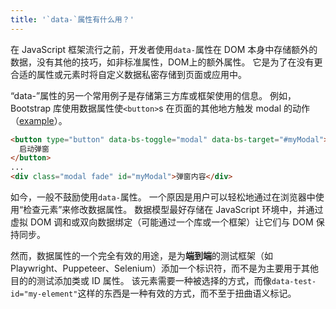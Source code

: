 ```yaml
---
title: '`data-`属性有什么用？'
---
```


在 JavaScript 框架流行之前，开发者使用`data-`属性在 DOM 本身中存储额外的数据，没有其他的技巧，如非标准属性，DOM上的额外属性。 它是为了在没有更合适的属性或元素时将自定义数据私密存储到页面或应用中。

“data-”属性的另一个常用例子是存储第三方库或框架使用的信息。 例如，Bootstrap 库使用数据属性使`<button>`s 在页面的其他地方触发 modal 的动作（[example](https://getbootstrap.com/docs/5.2/components/modal/#via-data-attributes)）。

```html
<button type="button" data-bs-toggle="modal" data-bs-target="#myModal">
  启动弹窗
</button>
...
<div class="modal fade" id="myModal">弹窗内容</div>
```

如今，一般不鼓励使用`data-`属性。 一个原因是用户可以轻松地通过在浏览器中使用“检查元素”来修改数据属性。 数据模型最好存储在 JavaScript 环境中，并通过虚拟 DOM 调和或双向数据绑定（可能通过一个库或一个框架）让它们与 DOM 保持同步。

然而，数据属性的一个完全有效的用途，是为**端到端**的测试框架（如 Playwright、Puppeteer、Selenium）添加一个标识符，而不是为主要用于其他目的的测试添加类或 ID 属性。 该元素需要一种被选择的方式，而像`data-test-id="my-element"`这样的东西是一种有效的方式，而不至于扭曲语义标记。
